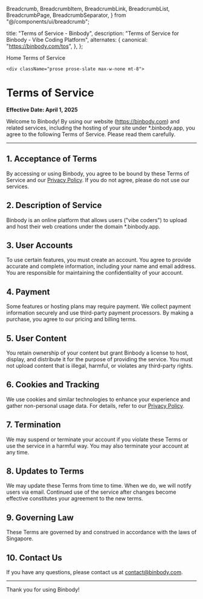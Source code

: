   Breadcrumb,
  BreadcrumbItem,
  BreadcrumbLink,
  BreadcrumbList,
  BreadcrumbPage,
  BreadcrumbSeparator,
} from "@/components/ui/breadcrumb";

  title: "Terms of Service - Binbody",
  description: "Terms of Service for Binbody - Vibe Coding Platform",
  alternates: {
    canonical: "https://binbody.com/tos",
  },
};

<MainLayout>
  <div className="container mx-auto px-4 py-8">
    <Breadcrumb>
      <BreadcrumbList>
        <BreadcrumbItem>
          <BreadcrumbLink href="/">Home</BreadcrumbLink>
        </BreadcrumbItem>
        <BreadcrumbSeparator />
        <BreadcrumbItem>
          <BreadcrumbPage>Terms of Service</BreadcrumbPage>
        </BreadcrumbItem>
      </BreadcrumbList>
    </Breadcrumb>
    
    <div className="prose prose-slate max-w-none mt-8">
# **Terms of Service**  

**Effective Date: April 1, 2025**  

Welcome to Binbody! By using our website (https://binbody.com) and related services, including the hosting of your site under *.binbody.app, you agree to the following Terms of Service. Please read them carefully.

---

## **1. Acceptance of Terms**  
By accessing or using Binbody, you agree to be bound by these Terms of Service and our [Privacy Policy](https://binbody.com/privacy-policy). If you do not agree, please do not use our services.

## **2. Description of Service**  
Binbody is an online platform that allows users ("vibe coders") to upload and host their web creations under the domain *.binbody.app.

## **3. User Accounts**  
To use certain features, you must create an account. You agree to provide accurate and complete information, including your name and email address. You are responsible for maintaining the confidentiality of your account.

## **4. Payment**  
Some features or hosting plans may require payment. We collect payment information securely and use third-party payment processors. By making a purchase, you agree to our pricing and billing terms.

## **5. User Content**  
You retain ownership of your content but grant Binbody a license to host, display, and distribute it for the purpose of providing the service. You must not upload content that is illegal, harmful, or violates any third-party rights.

## **6. Cookies and Tracking**  
We use cookies and similar technologies to enhance your experience and gather non-personal usage data. For details, refer to our [Privacy Policy](https://binbody.com/privacy-policy).

## **7. Termination**  
We may suspend or terminate your account if you violate these Terms or use the service in a harmful way. You may also terminate your account at any time.

## **8. Updates to Terms**  
We may update these Terms from time to time. When we do, we will notify users via email. Continued use of the service after changes become effective constitutes your agreement to the new terms.

## **9. Governing Law**  
These Terms are governed by and construed in accordance with the laws of Singapore.

## **10. Contact Us**  
If you have any questions, please contact us at [contact@binbody.com](mailto:contact@binbody.com).

---

Thank you for using Binbody!
</div>
  </div>
</MainLayout>
